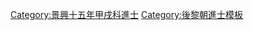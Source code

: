 {{Navbox
|name = 景興十五年甲戌科庭試進士榜
|title = [[後黎朝進士列表|景興十五年（1754年）甲戌科庭試進士榜]]
|titlestyle = background-color:#FFD700;
|image =
|style = width:100%;text-align:center; 
|groupstyle = text-align:center; background-color:#FFD700;
|liststyle = text-align:center;
|state = {{{state<includeonly>|collapsed</includeonly>}}}

|group1 = 第三甲<br>勅賜同進士出身<br>共8名
|list1 = '''[[阮宗珵]]''' - [[楊仲謙]] - [[楊史|楊　史]] - [[潘漌|潘　漌]] - [[武輝珽]]  - [[阮伯㑏]] - [[阮調鉉]] - [[阮賞|阮　賞]]

|belowstyle = text-align: center; background-color:#FFD700;
|below='''前一科：[[Template:景興十三年壬申科庭試進士榜|景興十三年壬申科]]　'''·'''　後一科：[[Template:景興十八年丁丑科庭試進士榜|景興十八年丁丑科]]'''
}}
[[Category:景興十五年甲戌科進士]]
<noinclude>[[Category:景興十五年甲戌科進士| ]]
[[Category:後黎朝進士模板]]</noinclude>